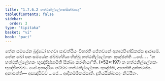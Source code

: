 ```yaml
---
title: "1.7.6.2 හත්ථනිල්ලේහකසික්ඛාපද"
tableOfContents: false
sidebar:
  order: 3
type: "tipitaka"
basket: "vi"
book: "paci"
---
```



<DynamicBreadcrumb />

<Division number="628" book="paci">

<Paragraph number="1945" book="paci">
තේන සමයේන බුද්ධෝ භගවා සාවත්ථියං විහරති ජේතවනේ අනාථපිණ්ඩිකස්ස ආරාමේ. තේන ඛෝ පන සමයේන ඡබ්බග්ගියා භික්ඛූ හත්ථනිල්ලේහකං භුඤ්ජන්ති …පේ… .
</Paragraph>

<Paragraph number="1946" book="paci">
<Emphasis>“න හත්ථනිල්ලේහකං භුඤ්ජිස්සාමීති සික්ඛා කරණීයා”</Emphasis>ති. (*52*:<Emphasis>197</Emphasis>)
</Paragraph>

<Paragraph number="1947" book="paci">
න හත්ථනිල්ලේහකං භුඤ්ජිතබ්බං. යෝ අනාදරියං පටිච්ච හත්ථනිල්ලේහකං භුඤ්ජති, ආපත්ති දුක්කටස්ස.
</Paragraph>

<Paragraph number="1948" book="paci">
අනාපත්ති— අසඤ්චිච්ච …පේ… ආදිකම්මිකස්සාති.

</Paragraph>
</Division>

<Paragraph number="1949" type="center" book="paci">
දුතියසික්ඛාපදං නිට්ඨිතං.
</Paragraph>